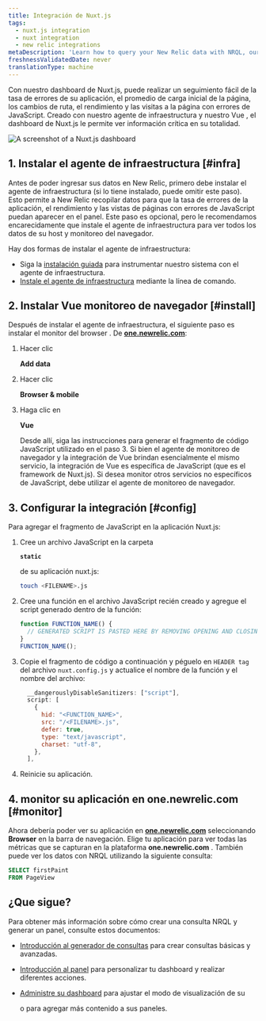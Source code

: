 ```yaml
---
title: Integración de Nuxt.js
tags:
  - nuxt.js integration
  - nuxt integration
  - new relic integrations
metaDescription: 'Learn how to query your New Relic data with NRQL, our SQL-like query language.'
freshnessValidatedDate: never
translationType: machine
---
```



Con nuestro dashboard de Nuxt.js, puede realizar un seguimiento fácil de la tasa de errores de su aplicación, el promedio de carga inicial de la página, los cambios de ruta, el rendimiento y las visitas a la página con errores de JavaScript. Creado con nuestro agente de infraestructura y nuestro Vue <InlinePopover type="browser"/>, el dashboard de Nuxt.js le permite ver información crítica en su totalidad.

<img
  title="Nuxt.js dashboard"
  alt="A screenshot of a Nuxt.js dashboard"
  src={nuxtjsdashboard}
/>

## 1. Instalar el agente de infraestructura [#infra]

Antes de poder ingresar sus datos en New Relic, primero debe instalar el agente de infraestructura (si lo tiene instalado, puede omitir este paso). Esto permite a New Relic recopilar datos para que la tasa de errores de la aplicación, el rendimiento y las vistas de páginas con errores de JavaScript puedan aparecer en el panel. Este paso es opcional, pero le recomendamos encarecidamente que instale el agente de infraestructura para ver todos los datos de su host y monitoreo del navegador.

Hay dos formas de instalar el agente de infraestructura:

* Siga la [instalación guiada](https://one.newrelic.com/marketplace?state=607786be-99a9-fa66-4b67-3f7f3b9551d4) para instrumentar nuestro sistema con el agente de infraestructura.
* [Instale el agente de infraestructura](/docs/infrastructure/install-infrastructure-agent/linux-installation/install-infrastructure-monitoring-agent-linux) mediante la línea de comando.

## 2. Instalar Vue monitoreo de navegador [#install]

Después de instalar el agente de infraestructura, el siguiente paso es instalar el monitor del browser . De <DNT>**[one.newrelic.com](https://one.newrelic.com)**</DNT>:

1. Hacer clic

   <DNT>**Add data**</DNT>

2. Hacer clic

   <DNT>**Browser & mobile**</DNT>

3. Haga clic en

   <DNT>**Vue**</DNT>

   Desde allí, siga las instrucciones para generar el fragmento de código JavaScript utilizado en el paso 3. Si bien el agente de monitoreo de navegador y la integración de Vue brindan esencialmente el mismo servicio, la integración de Vue es específica de JavaScript (que es el framework de Nuxt.js). Si desea monitor otros servicios no específicos de JavaScript, debe utilizar el agente de monitoreo de navegador.

## 3. Configurar la integración [#config]

Para agregar el fragmento de JavaScript en la aplicación Nuxt.js:

1. Cree un archivo JavaScript en la carpeta

   <DNT>**`static`**</DNT>

   de su aplicación nuxt.js:

   ```bash
   touch <FILENAME>.js
   ```

2. Cree una función en el archivo JavaScript recién creado y agregue el script generado dentro de la función:

   ```js
   function FUNCTION_NAME() {
     // GENERATED SCRIPT IS PASTED HERE BY REMOVING OPENING AND CLOSING <script> TAGS>
   }
   FUNCTION_NAME();
   ```

3. Copie el fragmento de código a continuación y péguelo en `HEADER tag` del archivo `nuxt.config.js` y actualice el nombre de la función y el nombre del archivo:

   ```js
     __dangerouslyDisableSanitizers: ["script"],
     script: [
       {
         hid: "<FUNCTION_NAME>",
         src: "/<FILENAME>.js",
         defer: true,
         type: "text/javascript",
         charset: "utf-8",
       },
     ],
   ```

4. Reinicie su aplicación.

## 4. monitor su aplicación en one.newrelic.com [#monitor]

Ahora debería poder ver su aplicación en <DNT>**[one.newrelic.com](https://one.newrelic.com)**</DNT> seleccionando <DNT>**Browser**</DNT> en la barra de navegación. Elige tu aplicación para ver todas las métricas que se capturan en la plataforma <DNT>**one.newrelic.com**</DNT> . También puede ver los datos con NRQL utilizando la siguiente consulta:

```sql
SELECT firstPaint 
FROM PageView
```

## ¿Que sigue?

Para obtener más información sobre cómo crear una consulta NRQL y generar un panel, consulte estos documentos:

* [Introducción al generador de consultas](/docs/query-your-data/explore-query-data/query-builder/introduction-query-builder) para crear consultas básicas y avanzadas.

* [Introducción al panel](/docs/query-your-data/explore-query-data/dashboards/introduction-dashboards) para personalizar tu dashboard y realizar diferentes acciones.

* [Administre su dashboard](/docs/query-your-data/explore-query-data/dashboards/manage-your-dashboard) para ajustar el modo de visualización de su

  <InlinePopover type="dashboards"/>

  o para agregar más contenido a sus paneles.